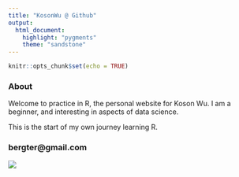 ```yaml
---
title: "KosonWu @ Github"
output: 
  html_document:
    highlight: "pygments"
    theme: "sandstone" 
---
```


```r
knitr::opts_chunk$set(echo = TRUE)
```

### About

Welcome to practice in R, the personal website for Koson Wu. I am a beginner, and interesting in aspects of data science. 

This is the start of my own journey learning R.

### bergter@gmail.com

![](image/me2017.jpg)


